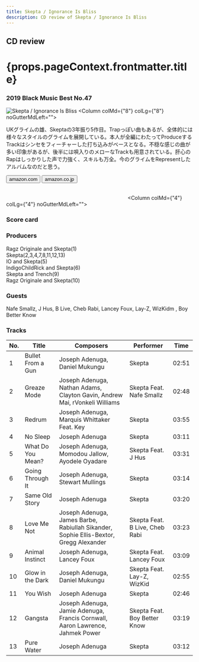 ```yaml
---
title: Skepta / Ignorance Is Bliss
description: CD review of Skepta / Ignorance Is Bliss
---
```




<h2>CD review</h2>
<h1 className="h1--no--margin">{props.pageContext.frontmatter.title}</h1>
<h3><Link to="/best50/2019/">2019 Black Music Best No.47</Link></h3>

<Row  className="image-card-group">
	<Column colMd={"4"} colLg={"4"} noGutterMdLeft="">
       <ImageCard>

![Skepta / Ignorance Is Bliss](../../images/cd/skepta1L.jpg) 
</ImageCard>
	</Column>
	<Column colMd={"8"} colLg={"8"} noGutterMdLeft="">
	<p>
	UKグライムの雄、Skeptaの3年振り5作目。Trapっぽい曲もあるが、全体的には様々なスタイルのグライムを展開している。本人が全編にわたってProduceするTrackはシンセをフィーチャーした打ち込みがベースとなる。不穏な感じの曲が多い印象があるが、後半には唄入りのメローなTrackも用意されている。肝心のRapはしっかりした声で力強く、スキルも万全。今のグライムをRepresentしたアルバムなのだと思う。
	</p>
	<div>
	    <Button href="https://amzn.to/2BWuxLL" kind="primary" size="small" renderIcon={ArrowUpRight24}>
          amazon.com
        </Button>
        <Button href="https://amzn.to/3cS9NBx" kind="secondary" size="small" renderIcon={ArrowUpRight24}>
          amazon.co.jp
        </Button>
	</div>
	<a style="display:inline-block;overflow:hidden;background:url(https://linkmaker.itunes.apple.com/ja-jp/lockup.svg?releaseDate=2019-05-31&kind=album&bubble=apple_music&style=mono-black) no-repeat;width:180px;height:45px;" href="https://geo.music.apple.com/jp/album/ignorance-is-bliss/1461492004?mt=1&app=music&ls=1&at=11lcug"></a>
	<a style="display:inline-block;overflow:hidden;background:url(https://linkmaker.itunes.apple.com/ja-jp/badge-lrg.svg?releaseDate=2019-05-31&kind=album&bubble=itunes_music) no-repeat;width:140px;height:45px;" href="https://geo.music.apple.com/jp/album/ignorance-is-bliss/1461492004?app=itunes&at=11lcug"></a>
	</Column>
</Row>
<Row >
	<Column colMd={"4"} colLg={"4"} noGutterMdLeft="">
<div>
    <h3>Score card</h3>
	<SliderJS1 value="2" />
    <SliderJS2 value="2" />
	<SliderJS3 value="2" />
    <SliderJS4 value="8" />
</div>
</Column>
<Column colMd={"8"} colLg={"8"} noGutterMdLeft="">
<div>
<h3>Producers</h3>
<p>Ragz Originale and Skepta(1)
<br/>Skepta(2,3,4,7,8,11,12,13)
<br/>IO and Skepta(5)
<br/>IndigoChildRick and Skepta(6)
<br/>Skepta and Trench(9)
<br/>Ragz Originale and Skepta(10)
</p>
<h3>Guests</h3>
<p>
Nafe Smallz, J Hus, B Live, Cheb Rabi, Lancey Foux, Lay-Z, WizKidm , Boy Better Know
</p>
</div>
</Column>
</Row>

<h3>Tracks</h3>

| No. |	 Title            |	 Composers                                                                            |	 Performer                   　| Time  |
| --- |	----------------- |	------------------------------------------------------------------------------------- |	 ----------------------------- | ----- |
| 1	  | Bullet From a Gun |	Joseph Adenuga, Daniel Mukungu                                                        |	Skepta                         | 02:51 |
| 2	  | Greaze Mode       |	Joseph Adenuga, Nathan Adams, Clayton Gavin, Andrew Mai, rVonkeli Williams            |	Skepta Feat. Nafe Smallz       | 02:48 |
| 3	  | Redrum            |	Joseph Adenuga, Marquis Whittaker Feat. Key                                           |	Skepta                         | 03:55 |
| 4	  | No Sleep          |	Joseph Adenuga                                                                        |	Skepta                         | 03:11 |
| 5	  | What Do You Mean? |	Joseph Adenuga, Momodou Jallow, Ayodele Oyadare                                       |	Skepta Feat. J Hus             | 03:31 |
| 6	  | Going Through It  |	Joseph Adenuga, Stewart Mullings                                                      |	Skepta                         | 03:14 |
| 7	  | Same Old Story    |	Joseph Adenuga                                                                        |	Skepta                         | 03:20 |
| 8	  | Love Me Not       |	Joseph Adenuga, James Barbe, Rabiullah Sikander, Sophie Ellis-Bextor, Gregg Alexander |	Skepta Feat. B Live, Cheb Rabi | 03:23 |
| 9	  | Animal Instinct   |	Joseph Adenuga, Lancey Foux                                                           |	Skepta Feat. Lancey Foux       | 03:09 |
| 10  | Glow in the Dark  |	Joseph Adenuga, Daniel Mukungu                                                        |	Skepta Feat. Lay-Z, WizKid     | 02:55 |
| 11  | You Wish          |	Joseph Adenuga                                                                        |	Skepta                         | 02:46 |
| 12  | Gangsta           |	Joseph Adenuga, Jamie Adenuga, Francis Cornwall, Aaron Lawrence, Jahmek Power         |	Skepta Feat. Boy Better Know   | 03:19 |
| 13  | Pure Water        |	Joseph Adenuga                                                                        |	Skepta                         | 03:12 |
